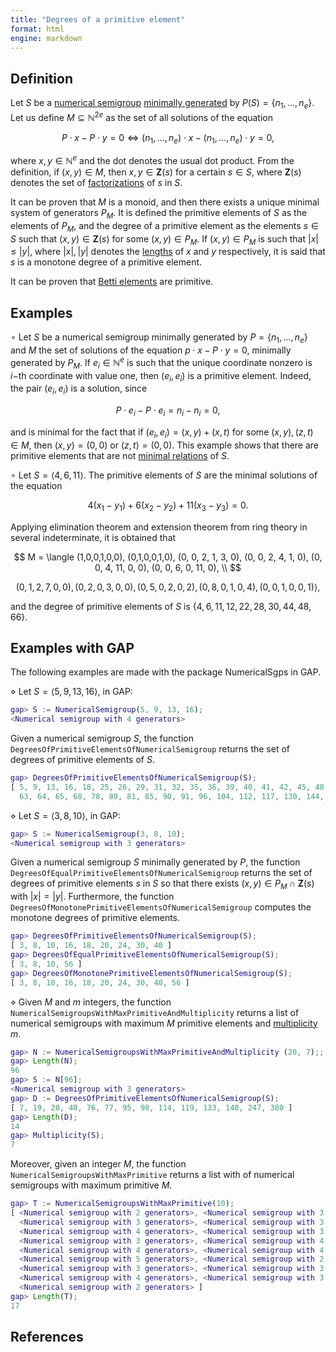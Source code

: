 ```yaml
---
title: "Degrees of a primitive element"
format: html
engine: markdown
---
```


<!--  -->

## Definition

Let $S$ be a [numerical semigroup](Numerical-semigroup.qmd) [minimally generated](Minimal-set-of-generators.qmd) by $P(S) = \{n_1, \ldots, n_e\}$. Let us define $M \subseteq \mathbb{N}^{2e}$ as the set of all solutions of the equation

$$
P \cdot x - P \cdot y = 0 \Longleftrightarrow (n_1, \ldots, n_e) \cdot x - (n_1, \ldots, n_e) \cdot y = 0,
$$

where $x,y \in \mathbb{N}^e$ and the dot denotes the usual dot product. From the definition, if $(x,y) \in M$, then $x,y \in \mathbf{Z}(s)$ for a certain $s \in S$, where $\mathbf{Z}(s)$ denotes the set of [factorizations](../Presentations-NS/Set-of-factorizations.qmd) of $s$ in $S$.

It can be proven that $M$ is a monoid, and then there exists a unique minimal system of generators $P_M$. It is defined the primitive elements of $S$ as the elements of $P_M$, and the degree of a primitive element as the elements $s \in S$ such that $(x,y) \in \mathbf{Z}(s)$ for some $(x,y) \in P_M$. If $(x,y) \in P_M$ is such that $|x| \le |y|$, where $|x|, |y|$ denotes the [lengths](../Fact-and-div/Length-factorization.qmd) of $x$ and $y$ respectively, it is said that $s$ is a monotone degree of a primitive element.

It can be proven that [Betti elements](../Presentations-NS/Betti-element.qmd) are primitive.

## Examples

$\circ$ Let $S$ be a numerical semigroup minimally generated by $P = \{n_1, \ldots, n_e\}$ and $M$ the set of solutions of the equation $p \cdot x - P \cdot y = 0$, minimally generated by $P_M$. If $e_i \in \mathbb{N}^e$ is such that the unique coordinate nonzero is $i-$th coordinate with value one, then $(e_i, e_i)$ is a primitive element. Indeed, the pair $(e_i, e_i)$ is a solution, since

$$
P \cdot e_i - P \cdot e_i = n_i - n_i = 0,
$$

and is minimal for the fact that if $(e_i,e_i) = (x,y) + (x,t)$ for some $(x,y), (z,t) \in M$, then $(x,y) = (0,0)$ or $(z,t) = (0,0)$. This example shows that there are primitive elements that are not [minimal relations](../Presentations-NS/Presentation-NS.qmd) of $S$.

$\circ$ Let $S = \langle 4, 6, 11 \rangle$. The primitive elements of $S$ are the minimal solutions of the equation

$$
4(x_1 - y_1) + 6(x_2 - y_2) + 11(x_3 - y_3) = 0.
$$

Applying elimination theorem and extension theorem from ring theory in several indeterminate, it is obtained that

$$
M = \langle (1,0,0,1,0,0), (0,1,0,0,1,0), (0, 0, 2, 1, 3, 0), (0, 0, 2, 4, 1, 0),
  (0, 0, 4, 11, 0, 0), (0, 0, 6, 0, 11, 0), \\
$$

$$ 
(0, 1, 2, 7, 0, 0), (0, 2, 0, 3, 0, 0), (0, 5, 0, 2, 0, 2), (0, 8, 0, 1, 0, 4), (0,0,1,0,0,1) \rangle,
$$

and the degree of primitive elements of $S$ is $\{4, 6, 11, 12, 22, 28, 30, 44, 48, 66\}$.

## Examples with GAP

The following examples are made with the package NumericalSgps in GAP.

$\diamond$ Let $S = \langle 5, 9, 13, 16 \rangle$, in GAP:

``` gap
gap> S := NumericalSemigroup(5, 9, 13, 16);
<Numerical semigroup with 4 generators>
```

Given a numerical semigroup $S$, the function `DegreesOfPrimitiveElementsOfNumericalSemigroup` returns the set of degrees of primitive elements of $S$.

``` gap
gap> DegreesOfPrimitiveElementsOfNumericalSemigroup(S);
[ 5, 9, 13, 16, 18, 25, 26, 29, 31, 32, 35, 36, 39, 40, 41, 42, 45, 48, 52, 53, 55, 57, 58,
  63, 64, 65, 68, 78, 80, 81, 85, 90, 91, 96, 104, 112, 117, 130, 144, 169, 208 ]
```

$\diamond$ Let $S = \langle 3, 8, 10 \rangle$, in GAP:

``` gap
gap> S := NumericalSemigroup(3, 8, 10);
<Numerical semigroup with 3 generators>
```

Given a numerical semigroup $S$ minimally generated by $P$, the function `DegreesOfEqualPrimitiveElementsOfNumericalSemigroup` returns the set of degrees of primitive elements $s$ in $S$ so that there exists $(x,y) \in P_M \cap \mathbf{Z}(s)$ with $|x| = |y|$. Furthermore, the function `DegreesOfMonotonePrimitiveElementsOfNumericalSemigroup` computes the monotone degrees of primitive elements.

``` gap
gap> DegreesOfPrimitiveElementsOfNumericalSemigroup(S);
[ 3, 8, 10, 16, 18, 20, 24, 30, 40 ]
gap> DegreesOfEqualPrimitiveElementsOfNumericalSemigroup(S);
[ 3, 8, 10, 56 ]
gap> DegreesOfMonotonePrimitiveElementsOfNumericalSemigroup(S);
[ 3, 8, 10, 16, 18, 20, 24, 30, 40, 56 ]
```

$\diamond$ Given $M$ and $m$ integers, the function `NumericalSemigroupsWithMaxPrimitiveAndMultiplicity` returns a list of numerical semigroups with maximum $M$ primitive elements and [multiplicity](Multiplicity.qmd) $m$.

``` gap
gap> N := NumericalSemigroupsWithMaxPrimitiveAndMultiplicity (20, 7);;
gap> Length(N);
96
gap> S := N[96];
<Numerical semigroup with 3 generators>
gap> D := DegreesOfPrimitiveElementsOfNumericalSemigroup(S);
[ 7, 19, 20, 40, 76, 77, 95, 98, 114, 119, 133, 140, 247, 380 ]
gap> Length(D);
14
gap> Multiplicity(S);
7
```

Moreover, given an integer $M$, the function `NumericalSemigroupsWithMaxPrimitive` returns a list with of numerical semigroups with maximum primitive $M$.

``` gap
gap> T := NumericalSemigroupsWithMaxPrimitive(10);
[ <Numerical semigroup with 2 generators>, <Numerical semigroup with 3 generators>,
  <Numerical semigroup with 3 generators>, <Numerical semigroup with 3 generators>,
  <Numerical semigroup with 4 generators>, <Numerical semigroup with 3 generators>,
  <Numerical semigroup with 3 generators>, <Numerical semigroup with 4 generators>,
  <Numerical semigroup with 4 generators>, <Numerical semigroup with 4 generators>,
  <Numerical semigroup with 5 generators>, <Numerical semigroup with 2 generators>,
  <Numerical semigroup with 3 generators>, <Numerical semigroup with 3 generators>,
  <Numerical semigroup with 4 generators>, <Numerical semigroup with 3 generators>,
  <Numerical semigroup with 2 generators> ]
gap> Length(T);
17
```

## References
